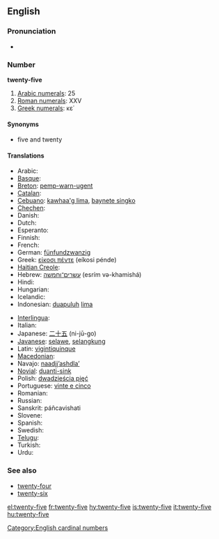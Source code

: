 ==English==

===Pronunciation===
* {{audio|en-us-twenty-five.ogg|Audio (US)}}

===Number===
'''twenty-five'''

# [[w:Arabic numerals|Arabic numerals]]: 25
# [[w:Roman numerals|Roman numerals]]: XXV
# [[w:Greek numerals|Greek numerals]]: κε΄

====Synonyms====
* five and twenty

====Translations====
{{trans-top|twenty-five}}
* Arabic: {{Arab|[[خمسة وعشرين]]}} {{unicode|(xámsa w-ʕišrīn)}}
* [[Basque]]: {{t|eu|hogeita bost|xs=Basque}}
* [[Breton]]: [[pemp-warn-ugent]]
* [[Catalan]]: {{t+|ca|vint-i-cinc}}
* [[Cebuano]]: [[kawhaa'g lima]], [[baynete singko]]
* [[Chechen]]: {{tø|ce|ткъе пхиъ|tr=tqe pxi’}}
* Danish: {{t-|da|femogtyve}}
* Dutch: {{t+|nl|vijfentwintig}}
* Esperanto: {{t-|eo|dudek kvin|xs=Esperanto}}
* Finnish: {{t-|fi|kaksikymmentäviisi}}
* French: {{t+|fr|vingt-cinq|m}}
* German: [[fünfundzwanzig]]
* Greek: [[είκοσι πέντε]] (eíkosi pénde)
* [[Haitian Creole]]: {{tø|ht|vennsenk}}
* Hebrew: [[עשרים־וחמשה]] (esrím və-khamishá)
* Hindi: {{t+|hi|पच्चीस|tr=pacchees|xs=Hindi}}
* Hungarian: {{t+|hu|huszonöt}}
* Icelandic: {{t|is|tuttugu og fimm}} {{indecl}}
* Indonesian: [[duapuluh]] [[lima]]
{{trans-mid}}
* [[Interlingua]]: {{t|ia|vinti-cinque}}
* Italian: {{t+|it|venticinque}}
* Japanese: [[二十五]] (ni-jū-go)
* [[Javanese]]: [[selawe]], [[selangkung]]
* Latin: [[vigintiquinque]]
* [[Macedonian]]: {{t|mk|дваесет и пет|tr=dváeset i pet}}
* Navajo: [[naadįįʼashdlaʼ]]
* [[Novial]]: [[duanti-sink]]
* Polish: [[dwadzieścia pięć]]
* Portuguese: [[vinte e cinco]] {{m}}
* Romanian: {{t-|ro|douăzeci şi cinci}}
* Russian: {{t-|ru|двадцать пять|tr=dvadtsat’ pjat’}}
* Sanskrit: páñcavi{{m}}shati
* Slovene: {{t|sl|petindvajset}}
* Spanish: {{t+|es|veinticinco|m}}
* Swedish: {{t+|sv|tjugofem}}
* [[Telugu]]: {{t|te|ఇరవై ఐదు|tr=iravai aidu}}
* Turkish: {{t-|tr|yirmi beş}}
* Urdu: {{t-|ur|پچیس|tr=pacchees|xs=Urdu}}
{{trans-bottom}}

===See also===
* [[twenty-four]]
* [[twenty-six]]

[[Category:English cardinal numbers]]

[[el:twenty-five]]
[[fr:twenty-five]]
[[hy:twenty-five]]
[[is:twenty-five]]
[[it:twenty-five]]
[[hu:twenty-five]]